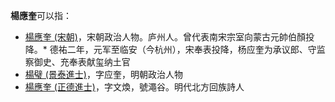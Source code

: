 '''楊應奎'''可以指：
* [[楊應奎_(宋朝)|楊應奎 (宋朝)]]，宋朝政治人物。庐州人。曾代表南宋宗室向蒙古元帥伯顏投降。* 德祐二年，元军至临安（今杭州），宋奉表投降，杨应奎为承议郎、守监察御史、充奉表献玺纳土官
* [[楊璧_(景泰進士)|楊璧 (景泰進士)]]，字应奎，明朝政治人物
* [[楊應奎_(正德進士)|楊應奎 (正德進士)]]，字文煥，號澠谷。明代北方回族詩人

{{disambig|Y应奎|Cat=三字杨姓人名消歧义}}
